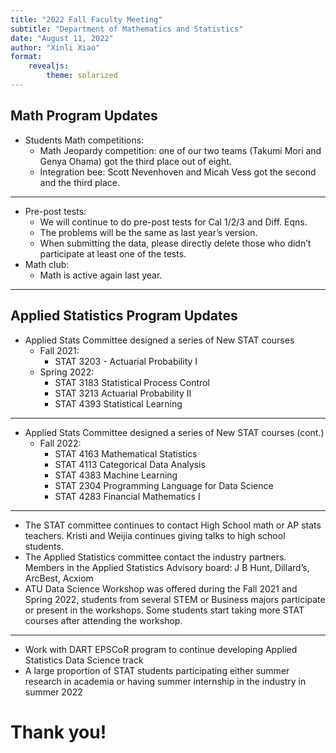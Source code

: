 ```yaml
---
title: "2022 Fall Faculty Meeting"
subtitle: "Department of Mathematics and Statistics"
date: "August 11, 2022"
author: "Xinli Xiao"
format: 
    revealjs:
        theme: solarized
---
```


## Math Program Updates

- Students Math competitions:
    - Math Jeopardy competition: one of our two teams (Takumi Mori and Genya Ohama) got the third place out of eight.
    - Integration bee: Scott Nevenhoven and Micah Vess got the second and the third place.

---

- Pre-post tests: 
    - We will continue to do pre-post tests for Cal 1/2/3 and Diff. Eqns. 
    - The problems will be the same as last year's version. 
    - When submitting the data, please directly delete those who didn't participate at least one of the tests. 
- Math club:
    - Math is active again last year.


---

## Applied Statistics Program Updates

- Applied Stats Committee designed a series of New STAT courses
    - Fall 2021:
        - STAT 3203 - Actuarial Probability I
    - Spring 2022:
        - STAT 3183 Statistical Process Control
        - STAT 3213 Actuarial Probability II
        - STAT 4393 Statistical Learning

---

- Applied Stats Committee designed a series of New STAT courses (cont.)
    - Fall 2022:
        - STAT 4163 Mathematical Statistics
        - STAT 4113 Categorical Data Analysis
        - STAT 4383 Machine Learning
        - STAT 2304 Programming Language for Data Science
        - STAT 4283 Financial Mathematics I

---

- The STAT committee continues to contact High School math or AP stats teachers. Kristi and Weijia continues giving talks to high school students.
- The Applied Statistics committee contact the industry partners. Members in the Applied Statistics Advisory board: J B Hunt, Dillard’s, ArcBest, Acxiom
- ATU Data Science Workshop was offered during the Fall 2021 and Spring 2022, students from several STEM or Business majors participate or present in the workshops. Some students start taking more STAT courses after attending the workshop.

---

- Work with DART EPSCoR program to continue developing Applied Statistics Data Science track
- A large proportion of STAT students participating either summer research in academia or having summer internship in the industry in summer 2022

# Thank you!